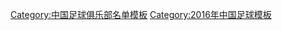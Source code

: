 {{Football squad with groups
|name=2016年中甲分类名单大连超越
|bgcolor=#60C0F8
|bordercolor=#F8F8F8
|textcolor=#000000
|title=[[大连超越足球俱乐部|<span style="color:#000000">大连超越</span>]] — [[2016年中国足球甲级联赛|<span style="color:#000000">2016年</span>]][[中国足球甲级联赛|<span style="color:#000000">中甲联赛第 14 名</span>]]
|group1=全年参赛球员
|list1=<div>
{{Football squad2 player|no=1|name=[[崔凯 (足球运动员)|崔凯]]}}
{{Football squad2 player|no=2|name=[[王光豪]]}}
{{Football squad2 player|no=3|name=[[赵一博]]}}
{{Football squad2 player|no=4|name=[[张功]]}}
{{Football squad2 player|no=5|name=[[薛亚男]]}}
{{Football squad2 player|no=6|name=[[韩旭 (1988年)|韩旭]]}}
{{Football squad2 player|no=7|name={{flagicon|BRA}} [[雅伊尔顿·帕拉伊巴|-{zh-hans:查尔顿;zh-hk:查爾頓}-]]}}
{{Football squad2 player|no=8|name=[[景德洋]]}}
{{Football squad2 player|no=11|name=[[苏迪]]}}
{{Football squad2 player|no=12|name=[[崔宇]]}}
{{Football squad2 player|no=14|name=[[胡兆军]]}}
{{Football squad2 player|no=15|name=[[刘欢 (足球运动员)|刘欢]]}}
{{Football squad2 player|no=16|name={{flagicon|SWE}} {{link-en|大卫·福尔曼|David Fällman|-{zh-hans:福尔曼;zh-hk:科爾文}-}}}}
{{Football squad2 player|no=18|name=[[郝兴晨]]}}
{{Football squad2 player|no=21|name=[[刘禹辰]]}}
{{Football squad2 player|no=22|name=[[陈永鑫]]}}
{{Football squad2 player|no=23|name=[[国威]]}}
{{Football squad2 player|no=25|name=[[权恒]]}}
{{Football squad2 player|no=27|name=[[唐立真]]}}
{{Football squad2 player|no=28|name=[[张健 (足球运动员)|张健]]}}
{{Football squad2 player|no=29|name=[[盛军]]}}
{{Football squad2 player|no=31|name=[[杜文翔]]}}
{{Football squad2 player|no=32|name=[[南云齐]]}}
{{Football squad2 player|no=33|name=[[王宏有]]}}
{{Football squad2 player|no=36|name=[[刘涛 (足球运动员)|刘涛]]}}
{{Football squad2 player|no=37|name=[[刘映辰]]}}
</div>
|group2=夏季转入球员
|list2=<div>
{{Football squad2 player|no=19|name={{flagicon|BRA}} [[威廉·戈麦斯·马丁斯|-{zh-hans:威廉;zh-hk:韋利安}-]]}}
</div>
|group3=夏季转出球员
|list3=<div>
{{Football squad2 player|no=9|name=[[韩家宝]]}}
{{Football squad2 player|no=10|name={{flagicon|KOS}} {{flagicon|SWE}} [[埃尔顿·费祖拉乌|-{zh-hans:费祖拉乌;zh-hk:菲素拉賀}-]]}}
</div>
|group4=主教练
|list4=[[柳忠长]]（至第 4 轮）；[[孙峰 (足球)|孙峰]]（代理，至第 5 轮）；{{flagicon|SVN}} [[艾米尼·施尔积克|-{zh-hans:西里亚克;zh-hk:施尔积克}-]]（至第 21 轮）；{{flagicon|BEL}} {{flagicon|BIH}} {{link-en|鲁斯米尔·斯沃克|Rusmir Cviko|-{zh-hans:鲁斯米尔;zh-hk:鲁斯米尔}-}}（代理）
}}
<noinclude>
{{DEFAULTSORT:Dalian Transcendence F.C. Squad 2016}}
[[Category:中国足球俱乐部名单模板]]
[[Category:2016年中国足球模板]]
</noinclude>